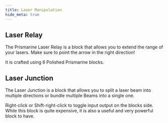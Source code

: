 ```yaml
---
title: Laser Manipulation
hide_meta: true
---
```


## Laser Relay

The Prismarine Laser Relay is a block that allows you to extend the range of your lasers.
Make sure to point the arrow in the right direction!

It is crafted using 6 Polished Prismarine blocks.

## Laser Junction

The Laser Junction is a block that allows you to split a laser beam into multiple directions
or bundle multiple Beams into a single one.

Right-click or Shift-right-click to toggle input output on the blocks side.
While this block is quite expensive, it is also a useful and very powerful block to have.
